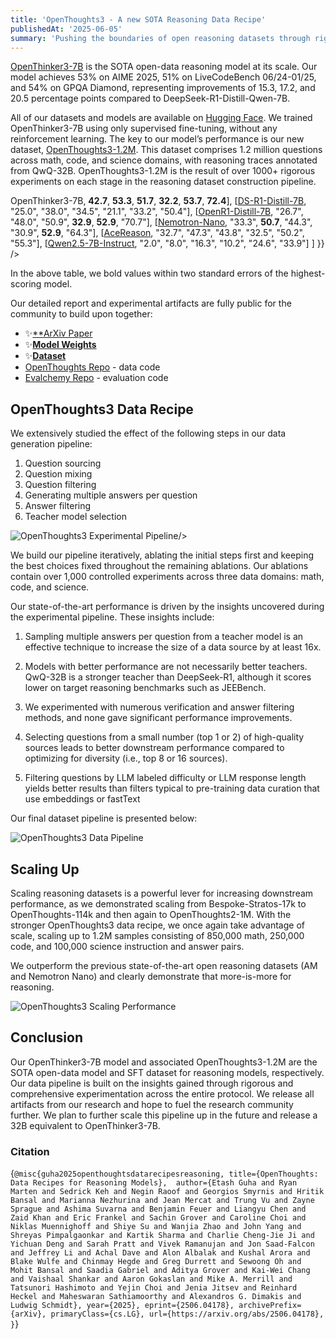 ```yaml
---
title: 'OpenThoughts3 - A new SOTA Reasoning Data Recipe'
publishedAt: '2025-06-05'
summary: 'Pushing the boundaries of open reasoning datasets through rigorous experimentation.'
---
```


[OpenThinker3-7B](https://huggingface.co/open-thoughts/OpenThinker3-7B) is the SOTA open-data reasoning model at its scale. Our model achieves 53% on AIME 2025, 51% on LiveCodeBench 06/24-01/25, and 54% on GPQA Diamond, representing improvements of 15.3, 17.2, and 20.5 percentage points compared to DeepSeek-R1-Distill-Qwen-7B.

All of our datasets and models are available on [Hugging Face](https://huggingface.co/collections/open-thoughts/openthinker3-68364d07064bb726e3db2e8a). We trained OpenThinker3-7B using only supervised fine-tuning, without any reinforcement learning. The key to our model’s performance is our new dataset, [OpenThoughts3-1.2M](https://huggingface.co/datasets/open-thoughts/OpenThoughts3-1.2M).  This dataset comprises 1.2 million questions across math, code, and science domains, with reasoning traces annotated from QwQ-32B. OpenThoughts3-1.2M is the result of over 1000+ rigorous experiments on each stage in the reasoning dataset construction pipeline.  


<Table
  data={{
    headers: [
      "Model",
      "HMMT",
      "AIME25", 
      "LCB 06/24-01/25",
      "CodeForces",
      "GPQA-D",
      "JEEBench"
    ],
    rows: [
      [<a href="https://huggingface.co/open-thoughts/OpenThinker3-7B">OpenThinker3-7B</a>, <b>42.7</b>, <b>53.3</b>, <b>51.7</b>, <b>32.2</b>, <b>53.7</b>, <b>72.4</b>],
      [<a href="https://huggingface.co/deepseek-ai/DeepSeek-R1-Distill-Qwen-7B">DS-R1-Distill-7B</a>, "25.0", "38.0", "34.5", "21.1", "33.2", "50.4"],
      [<a href="https://huggingface.co/open-r1/OpenR1-Distill-7B">OpenR1-Distill-7B</a>, "26.7", "48.0", "50.9", <b>32.9</b>, <b>52.9</b>, "70.7"],
      [<a href="https://huggingface.co/nvidia/Llama-3.1-Nemotron-Nano-8B-v1">Nemotron-Nano</a>, "33.3", <b>50.7</b>, "44.3", "30.9", <b>52.9</b>, "64.3"],
      [<a href="https://huggingface.co/nvidia/AceReason-Nemotron-14B">AceReason</a>, "32.7", "47.3", "43.8", "32.5", "50.2", "55.3"],
      [<a href="https://huggingface.co/Qwen/Qwen2.5-7B-Instruct">Qwen2.5-7B-Instruct</a>, "2.0", "8.0", "16.3", "10.2", "24.6", "33.9"]
    ]
  }}
/>

In the above table, we bold values within two standard errors of the highest-scoring model.

Our detailed report and experimental artifacts are fully public for the community to build upon together:
- ✨[**ArXiv Paper](https://arxiv.org/pdf/2506.04178) 
- ✨[**Model Weights**](https://huggingface.co/open-thoughts/OpenThinker3-7B) 
- ✨[**Dataset**](https://huggingface.co/datasets/open-thoughts/OpenThoughts3-1.2M)
- [OpenThoughts Repo](https://github.com/open-thoughts/open-thoughts) - data code
- [Evalchemy Repo](https://github.com/mlfoundations/Evalchemy) - evaluation code


## OpenThoughts3 Data Recipe

We extensively studied the effect of the following steps in our data generation pipeline:
1. Question sourcing
2. Question mixing
3. Question filtering
4. Generating multiple answers per question
5. Answer filtering
6. Teacher model selection

<div className="flex justify-center my-8">
  <Image
    src="/ot3_pipeline.png"
    alt="OpenThoughts3 Experimental Pipeline"
    className="rounded-lg"

  />
</div>


We build our pipeline iteratively, ablating the initial steps first and keeping the best choices fixed throughout the remaining ablations.  Our ablations contain over 1,000 controlled experiments across three data domains: math, code, and science.

Our state-of-the-art performance is driven by the insights uncovered during the experimental pipeline. These insights include:

1. Sampling multiple answers per question from a teacher model is an effective technique
to increase the size of a data source by at least 16x.

2. Models with better performance are not necessarily better teachers. QwQ-32B is a stronger
teacher than DeepSeek-R1, although it scores lower on target reasoning benchmarks such as JEEBench. 

3. We experimented with numerous verification and answer filtering methods, and none gave
significant performance improvements.

4. Selecting questions from a small number (top 1 or 2) of high-quality sources leads to better
downstream performance compared to optimizing for diversity (i.e., top 8 or 16 sources).

5. Filtering questions by LLM labeled difficulty or LLM response length yields better results
than filters typical to pre-training data curation that use embeddings or fastText


Our final dataset pipeline is presented below: 

<div className="flex justify-center my-8">
  <Image
    src="/ot3_sankey.png"
    alt="OpenThoughts3 Data Pipeline"
    className="rounded-lg"
  />
</div>

## Scaling Up

Scaling reasoning datasets is a powerful lever for increasing downstream performance, as we demonstrated scaling from Bespoke-Stratos-17k to OpenThoughts-114k and then again to OpenThoughts2-1M. With the stronger OpenThoughts3 data recipe, we once again take advantage of scale, scaling up to 1.2M samples consisting of 850,000 math, 250,000 code, and 100,000 science instruction and answer pairs. 

We outperform the previous state-of-the-art open reasoning datasets (AM and Nemotron Nano) and clearly demonstrate that more-is-more for reasoning.

<div className="flex justify-center my-8">
  <Image
    src="/ot3_scaling.png"
    alt="OpenThoughts3 Scaling Performance"
    className="rounded-lg"
  />
</div>

## Conclusion

Our OpenThinker3-7B model and associated OpenThoughts3-1.2M are the SOTA open-data model and SFT dataset for reasoning models, respectively. Our data pipeline is built on the insights gained through rigorous and comprehensive experimentation across the entire protocol.  We release all artifacts from our research and hope to fuel the research community further. We plan to further scale this pipeline up in the future and release a 32B equivalent to OpenThinker3-7B.

### Citation
<Citation>{`@misc{guha2025openthoughtsdatarecipesreasoning,
      title={OpenThoughts: Data Recipes for Reasoning Models}, 
      author={Etash Guha and Ryan Marten and Sedrick Keh and Negin Raoof and Georgios Smyrnis and Hritik Bansal and Marianna Nezhurina and Jean Mercat and Trung Vu and Zayne Sprague and Ashima Suvarna and Benjamin Feuer and Liangyu Chen and Zaid Khan and Eric Frankel and Sachin Grover and Caroline Choi and Niklas Muennighoff and Shiye Su and Wanjia Zhao and John Yang and Shreyas Pimpalgaonkar and Kartik Sharma and Charlie Cheng-Jie Ji and Yichuan Deng and Sarah Pratt and Vivek Ramanujan and Jon Saad-Falcon and Jeffrey Li and Achal Dave and Alon Albalak and Kushal Arora and Blake Wulfe and Chinmay Hegde and Greg Durrett and Sewoong Oh and Mohit Bansal and Saadia Gabriel and Aditya Grover and Kai-Wei Chang and Vaishaal Shankar and Aaron Gokaslan and Mike A. Merrill and Tatsunori Hashimoto and Yejin Choi and Jenia Jitsev and Reinhard Heckel and Maheswaran Sathiamoorthy and Alexandros G. Dimakis and Ludwig Schmidt},
      year={2025},
      eprint={2506.04178},
      archivePrefix={arXiv},
      primaryClass={cs.LG},
      url={https://arxiv.org/abs/2506.04178}, 
}`}</Citation>